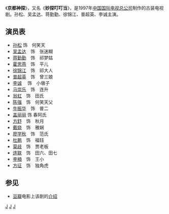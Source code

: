 {{refimprove|time=2014-5-29}}
《'''京都神探'''》，又名《'''妙探叮叮当'''》，是1997年[[中国国际电视总公司|中国国际电视总公司]]制作的古装电视剧。孙松、吴孟达、蒋勤勤、徐锦江、普超英、李诚主演。

==演员表==
*[[孙松_(演员)|孙松]]    饰　何笑天 
*[[吴孟达|吴孟达]]　饰　张迷糊
*[[蒋勤勤|蒋勤勤]]　饰　祁梦姑
*[[霍思燕|霍思燕]]　饰　平儿
*[[徐锦江|徐锦江]]　饰　祁大人
*[[普超英|普超英]]　饰　曾三娘
*[[李诚|李诚]]　  饰　小墩子
*[[马崇乐|马崇乐]]　饰　连升
*[[翁虹|翁虹]]　饰　田氏
*[[陈强|陈强]]　饰　何笑天父
*[[牛振华|牛振华]]　饰　普二
*[[盖丽丽|盖丽丽]] 饰 春阿氏
*[[方舒|方舒]]　饰　秋月
*[[戴娆|戴娆]]　饰　雅娴
*[[廖学秋|廖学秋]]　饰　范氏
*[[杜鹏|杜鹏]]　饰　福钰
*[[莫歧|莫歧]]　饰　贾老板 　
*[[连奕名|连联]]　饰　田六、田七
*[[李楠|李楠]]　饰　王小
*[[方征|方征]]　饰　独角虎

==参见==
*[[豆瓣|豆瓣]]电影上该剧的[http://movie.douban.com/subject/4925415/ 介绍] {{Wayback|url=http://movie.douban.com/subject/4925415/ |date=20191210004403 }}
{{China-tv-stub}}

[[Category:1997年中國電視劇集|J]]
[[Category:清朝晚期背景電視劇|J]]
[[Category:北京市背景電視劇|J]]